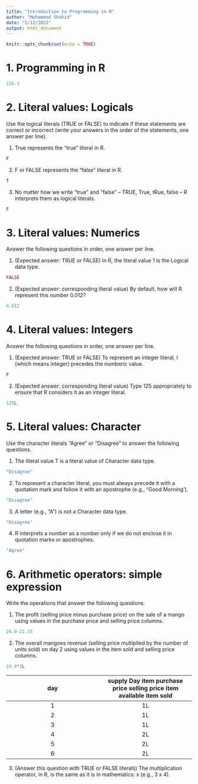 ```yaml
---
title: "Introduction to Programming in R"
author: "Mohammed Shahid"
date: "5/12/2021"
output: html_document
---
```


```r
knitr::opts_chunk$set(echo = TRUE)
```
# 1. Programming in R

```r
125-3
```
# 2. Literal values: Logicals

Use the logical literals (TRUE or FALSE) to indicate if these statements are correct or incorrect (write your answers in the order of the statements, one answer per line).

1. True represents the "true" literal in R.

```r
F
```

2. F or FALSE represents the "false" literal in R.

```r
T
```

3. No matter how we write "true" and "false" – TRUE, True, tRue, false – R interprets them as logical literals.

```r
F
```
# 3. Literal values: Numerics

Answer the following questions in order, one answer per line.

1. (Expected answer: TRUE or FALSE) In R, the literal value 1 is the Logical data type.

```r
FALSE
```


2. (Expected answer: corresponding literal value) By default, how will R represent this number 0.012?

```r
0.012
```



# 4. Literal values: Integers

Answer the following questions in order, one answer per line.

1. (Expected answer: TRUE or FALSE) To represent an integer literal, I (which means integer) precedes the numberic value.

```r
F
```

2. (Expected answer: corresponding literal value) Type 125 appropriately to ensure that R considers it as an integer literal.

```r
125L
```
# 5. Literal values: Character

Use the character literals "Agree" or "Disagree" to answer the following questions.

1. The literal value T is a literal value of Character data type.

```r
"Disagree"
```


2. To represent a character literal, you must always precede it with a quotation mark and follow it with an apostrophe (e.g., "Good Morning').

```r
"Disagree"
```


3. A letter (e.g., "A") is not a Character data type.

```r
"Disagree"
```


4. R interprets a number as a number only if we do not enclose it in quotation marks or apostrophes.

```r
"Agree"
```
# 6. Arithmetic operators: simple expression

Write the operations that answer the following questions.

1. The profit (selling price minus purchase price) on the sale of a mango using values in the purchase price and selling price columns.

```r
24.9-21.15
```


2. The overall mangoes revenue (selling price multiplied by the number of units sold) on day 2 using values in the item sold and selling price columns.

```r
24.9*3L
```
**day**|**supply    Day    item    purchase price   selling price     item available item sold**
:-----:|:-----:
1|    1L
2|    1L
3|    1L
4|    2L
5|    2L
6|    2L

3. (Answer this question with TRUE or FALSE literals) The multiplication operator, in R, is the same as it is in mathematics: x (e.g., 3 x 4).


